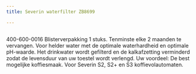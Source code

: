 ```yaml
---
title: Severin waterfilter ZB8699

---
```



<Image src={imageProduct} width={imageProduct.width} alt="" />


400-600-0016
Blisterverpakking 1 stuks.
Tenminste elke 2 maanden te vervangen.
Voor helder water met de optimale waterhardheid en optimale pH-waarde.
Het drinkwater wordt gefilterd en de kalkafzetting verminderd zodat de levensduur van uw toestel wordt verlengd.
Uw voordeel: De best mogelijke koffiesmaak.
Voor Severin S2, S2+ en S3 koffievolautomaten.
